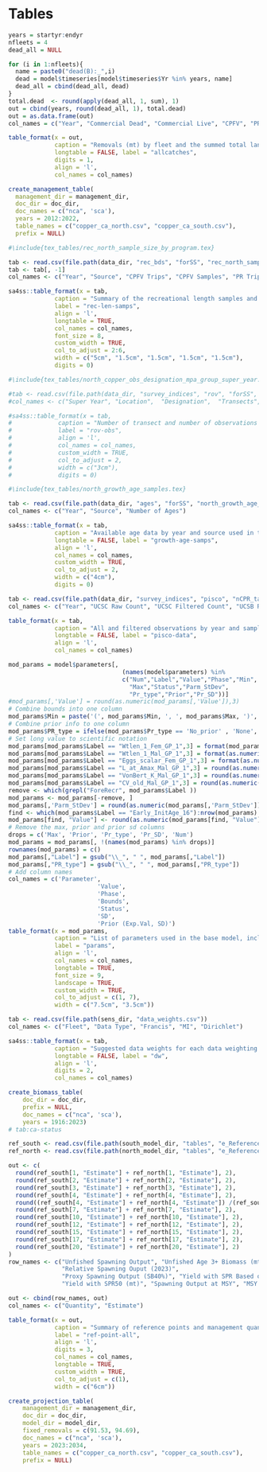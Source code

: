 \clearpage
# Tables

<!-- ======================================================= -->
<!-- ***************    Catches      *********************** --> 
<!-- ======================================================= -->

```r

years = startyr:endyr
nfleets = 4
dead_all = NULL

for (i in 1:nfleets){
  name = paste0("dead(B):_",i)
  dead = model$timeseries[model$timeseries$Yr %in% years, name]
  dead_all = cbind(dead_all, dead)
}
total.dead  <- round(apply(dead_all, 1, sum), 1)
out = cbind(years, round(dead_all, 1), total.dead)
out = as.data.frame(out)
col_names = c("Year", "Commercial Dead", "Commercial Live", "CPFV", "PR", "Total Landings")

table_format(x = out,
             caption = "Removals (mt) by fleet and the summed total landings (mt).",
             longtable = FALSE, label = "allcatches",
             digits = 1,
             align = 'l',
             col_names = col_names)
```

\newpage

<!-- ======================================================= --> 
<!-- *********** Removals vs. OFL/ACL   ******************** --> 
<!-- ======================================================= --> 

```r

create_management_table(
  management_dir = management_dir, 
  doc_dir = doc_dir, 
  doc_names = c("nca", 'sca'),
  years = 2012:2022,
  table_names = c("copper_ca_north.csv", "copper_ca_south.csv"),
  prefix = NULL)

```

<!-- ======================================================= -->
<!-- *************** Com. Catch Ratio  ********************* --> 
<!-- ======================================================= -->

\include{tex_tables/historical_landings_tables_2020_revised_Avila_1953.tex}

\newpage


<!-- ======================================================= -->
<!-- ***************   Discard Data  *********************** --> 
<!-- ======================================================= -->


<!-- ======================================================= -->
<!-- *************** Commercial Data *********************** --> 
<!-- ======================================================= -->

\include{tex_tables/north_dead_trips_and_samples.tex}

\newpage

\include{tex_tables/north_live_trips_and_samples.tex}

\newpage

<!-- ======================================================= -->
<!-- ************* Recreational Data *********************** --> 
<!-- ======================================================= -->

```r
#\include{tex_tables/rec_north_sample_size_by_program.tex}

tab <- read.csv(file.path(data_dir, "rec_bds", "forSS", "rec_north_sample_size_by_program.csv"))
tab <- tab[, -1]
col_names <- c("Year", "Source", "CPFV Trips", "CPFV Samples", "PR Trips", "PR Samples")

sa4ss::table_format(x = tab,
             caption = "Summary of the recreational length samples and estimated trips for the CPFV and PR fleets.",
             label = "rec-len-samps",
             align = 'l',
             longtable = TRUE,
             col_names = col_names,
             font_size = 8,
             custom_width = TRUE,
             col_to_adjust = 2:6, 
             width = c("5cm", "1.5cm", "1.5cm", "1.5cm", "1.5cm"),
             digits = 0) 
```

\newpage

<!-- ======================================================= -->
<!-- ********************   CCFRP    *********************** --> 
<!-- ======================================================= -->

\input{tex_tables/north_ccfrp_drifts_length_ages.tex}


\newpage

<!-- ======================================================= -->
<!-- ********************  ROV       *********************** --> 
<!-- ======================================================= -->



```r
#\include{tex_tables/north_copper_obs_designation_mpa_group_super_year.tex}

#tab <- read.csv(file.path(data_dir, "survey_indices", "rov", "forSS", #"north_copper_obs_designation_mpa_group_super_year.csv"))
#col_names <- c("Super Year", "Location",  "Designation",  "Transects", "Observations")

#sa4ss::table_format(x = tab,
#             caption = "Number of transect and number of observations of copper rockfish for each super year, #sample location, and site designation for the CDFW ROV survey",
#             label = "rov-obs",
#             align = 'l',
#             col_names = col_names,
#             custom_width = TRUE,
#             col_to_adjust = 2, 
#             width = c("3cm"),
#             digits = 0) 
```



\newpage


<!-- ======================================================= -->
<!-- ***************  Growth  Data  *********************** --> 
<!-- ======================================================= -->


```r
#\include{tex_tables/north_growth_age_samples.tex}

tab <- read.csv(file.path(data_dir, "ages", "forSS", "north_growth_age_samples.csv"))
col_names <- c("Year", "Source", "Number of Ages")

sa4ss::table_format(x = tab,
             caption = "Available age data by year and source used in the growth fleets.",
             longtable = FALSE, label = "growth-age-samps",
             align = 'l',
             col_names = col_names,
             custom_width = TRUE,
             col_to_adjust = 2, 
             width = c("4cm"),
             digits = 0) 
```


\newpage

<!-- ======================================================= -->
<!-- *************  PISCO SAMPLES    *********************** --> 
<!-- ======================================================= -->

```r

tab <- read.csv(file.path(data_dir, "survey_indices", "pisco", "nCPR_table_N_S.csv"))
col_names <- c("Year", "UCSC Raw Count", "UCSC Filtered Count", "UCSB Raw Count", "UCSB Filtered Count")

table_format(x = tab,
             caption = "All and filtered observations by year and sampling institution for PISCO.",
             longtable = FALSE, label = "pisco-data",
             align = 'l',
             col_names = col_names)
```


\newpage

<!-- ======================================================= -->
<!-- ***************  NWFSC WCGBTS  ************************ --> 
<!-- ======================================================= -->

\input{tex_tables/wcgbt_samples_by_year.tex}


\newpage
<!-- ======================================================= -->
<!-- ***********   Model Structure      ******************** --> 
<!-- ======================================================= -->

\input{tex_tables/model_structure_north.tex}


\newpage

<!-- ======================================================= -->
<!-- ***********   Model Parameters     ******************** --> 
<!-- ======================================================= -->


```r
mod_params = model$parameters[, 
                                (names(model$parameters) %in%
                                c("Num","Label","Value","Phase","Min",
                                  "Max","Status","Parm_StDev",
                                  "Pr_type","Prior","Pr_SD"))] 
#mod_params[,'Value'] = round(as.numeric(mod_params[,'Value']),3)                                 
# Combine bounds into one column
mod_params$Min = paste('(', mod_params$Min, ', ', mod_params$Max, ')', sep='')
# Combine prior info to one column
mod_params$PR_type = ifelse(mod_params$Pr_type == 'No_prior' , 'None', paste(mod_params$Pr_type,' (', mod_params$Prior,  ', ', mod_params$Pr_SD, ')', sep = ''))
# Set long value to scientific notation
mod_params[mod_params$Label == "Wtlen_1_Fem_GP_1",3] = format(mod_params[mod_params$Label == "Wtlen_1_Fem_GP_1",3], scientific = TRUE)
mod_params[mod_params$Label == "Wtlen_1_Mal_GP_1",3] = format(as.numeric(mod_params[mod_params$Label == "Wtlen_1_Mal_GP_1",3]), scientific = TRUE)
mod_params[mod_params$Label == "Eggs_scalar_Fem_GP_1",3] = format(as.numeric(mod_params[mod_params$Label == "Eggs_scalar_Fem_GP_1",3]), scientific = TRUE)
mod_params[mod_params$Label == "L_at_Amax_Mal_GP_1",3] = round(as.numeric(mod_params[mod_params$Label == "L_at_Amax_Mal_GP_1",3]), 4)
mod_params[mod_params$Label == "VonBert_K_Mal_GP_1",3] = round(as.numeric(mod_params[mod_params$Label == "VonBert_K_Mal_GP_1",3]), 3)
mod_params[mod_params$Label == "CV_old_Mal_GP_1",3] = round(as.numeric(mod_params[mod_params$Label == "CV_old_Mal_GP_1",3]), 3)
remove <- which(grepl("ForeRecr", mod_params$Label ))
mod_params <- mod_params[-remove, ]
mod_params[,'Parm_StDev'] = round(as.numeric(mod_params[,'Parm_StDev']), 3) 
find <- which(mod_params$Label == "Early_InitAge_16"):nrow(mod_params)
mod_params[find, "Value"] <- round(as.numeric(mod_params[find, "Value"]), 3)
# Remove the max, prior and prior sd columns
drops = c('Max', 'Prior', 'Pr_type', 'Pr_SD', 'Num')
mod_params = mod_params[, !(names(mod_params) %in% drops)]
rownames(mod_params) = c()
mod_params[,"Label"] = gsub("\\_", " ", mod_params[,"Label"])
mod_params[,"PR_type"] = gsub("\\_", " ", mod_params[,"PR_type"])
# Add column names
col_names = c('Parameter',
                         'Value',
                         'Phase',
                         'Bounds',
                         'Status',
                         'SD',
                         'Prior (Exp.Val, SD)')
table_format(x = mod_params,
             caption = "List of parameters used in the base model, including estimated values and standard deviations (SD), bounds (minimum and maximum), estimation phase (negative values not estimated), status (indicates if parameters are near bounds), and prior type information (mean and SD).",
             label = "params",
             align = 'l',
             col_names = col_names,
             longtable = TRUE,
             font_size = 9,
             landscape = TRUE,
             custom_width = TRUE,
             col_to_adjust = c(1, 7), 
             width = c("7.5cm", "3.5cm"))                          
```


\newpage

<!-- ======================================================= -->
<!-- ***********    Like Contributions  ******************** --> 
<!-- ======================================================= -->

\include{tex_tables/north_likelihoods.tex}


\newpage

<!-- ======================================================= -->
<!-- ***********   Data Weights         ******************** --> 
<!-- ======================================================= -->


```r
tab <- read.csv(file.path(sens_dir, "data_weights.csv"))
col_names <- c("Fleet", "Data Type", "Francis", "MI", "Dirichlet")

sa4ss::table_format(x = tab,
             caption = "Suggested data weights for each data weighting methodology by fleet and data type.",
             longtable = FALSE, label = "dw",
             align = 'l',
             digits = 2,
             col_names = col_names) 
```

\newpage

<!-- ======================================================= -->
<!-- ***********       Time Series      ******************** --> 
<!-- ======================================================= -->

\include{tex_tables/north_TimeSeries.tex}


\newpage


```r
create_biomass_table(
    doc_dir = doc_dir, 
    prefix = NULL,
    doc_names = c("nca", 'sca'),
    years = 1916:2023)
# tab:ca-status

```

\newpage

<!-- ======================================================= -->
<!-- ****************     Sensitivities      *************** --> 
<!-- ======================================================= -->


\include{tex_tables/sensitivities_1_final.tex}

\newpage

\include{tex_tables/sensitivities_2_final.tex}

\newpage

\include{tex_tables/sensitivities_3_final.tex}

\newpage



<!-- ======================================================= -->
<!-- ********  Reference Points & Management *************** --> 
<!-- ======================================================= -->


\include{tex_tables/south_e_ReferencePoints.tex}

\newpage

\include{tex_tables/north_e_ReferencePoints.tex}

\newpage

```r

ref_south <- read.csv(file.path(south_model_dir, "tables", "e_ReferencePoints_ES.csv"))
ref_north <- read.csv(file.path(north_model_dir, "tables", "e_ReferencePoints_ES.csv"))

out <- c(
  round(ref_south[1, "Estimate"] + ref_north[1, "Estimate"], 2),
  round(ref_south[2, "Estimate"] + ref_north[2, "Estimate"], 2),
  round(ref_south[3, "Estimate"] + ref_north[3, "Estimate"], 2),
  round(ref_south[4, "Estimate"] + ref_north[4, "Estimate"], 2),
  round((ref_south[4, "Estimate"] + ref_north[4, "Estimate"]) /(ref_south[1, "Estimate"] + ref_north[1, "Estimate"]), 3),
  round(ref_south[7, "Estimate"] + ref_north[7, "Estimate"], 2),
  round(ref_south[10, "Estimate"] + ref_north[10, "Estimate"], 2),
  round(ref_south[12, "Estimate"] + ref_north[12, "Estimate"], 2),
  round(ref_south[15, "Estimate"] + ref_north[15, "Estimate"], 2),
  round(ref_south[17, "Estimate"] + ref_north[17, "Estimate"], 2),
  round(ref_south[20, "Estimate"] + ref_north[20, "Estimate"], 2)
)
row_names <- c("Unfished Spawning Output", "Unfished Age 3+ Biomass (mt)", "Unfished Recruitment", "Spawning Output (2023)",
               "Relative Spawning Ouput (2023)",
               "Proxy Spawning Output (SB40%)", "Yield with SPR Based on SB40% (mt)", "Proxy Spawning Output (SPR50)", 
               "Yield with SPR50 (mt)", "Spawning Output at MSY", "MSY (mt)")

out <- cbind(row_names, out)
col_names <- c("Quantity", "Estimate")

table_format(x = out,
             caption = "Summary of reference points and management quantities for copper rockfish in California waters.",
             label = "ref-point-all",
             align = 'l',
             digits = 3,
             col_names = col_names,
             longtable = TRUE,
             custom_width = TRUE,
             col_to_adjust = c(1), 
             width = c("6cm"))  

```

\newpage

```r

create_projection_table(
    management_dir = management_dir, 
    doc_dir = doc_dir, 
    model_dir = model_dir, 
    fixed_removals = c(91.53, 94.69),
    doc_names = c("nca", 'sca'),
    years = 2023:2034,
    table_names = c("copper_ca_north.csv", "copper_ca_south.csv"),
    prefix = NULL)

```

\newpage

\input{tex_tables/decision_table.tex}
